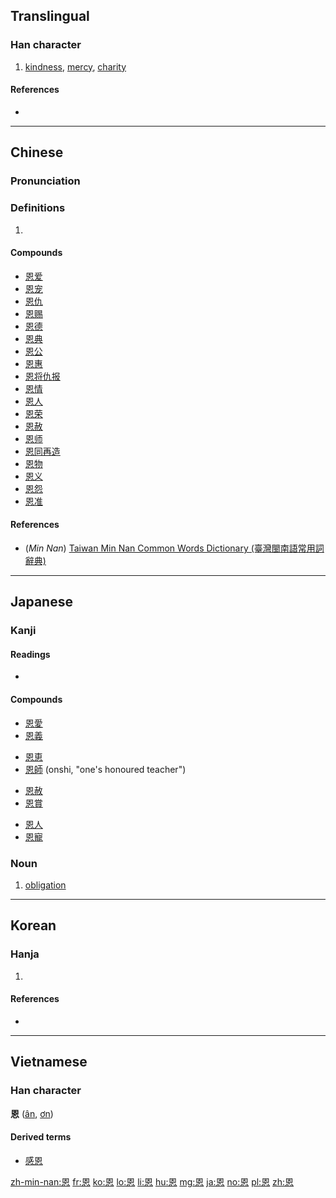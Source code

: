 ==Translingual==

===Han character===
{{Han char|rn=61|rad=心|as=06|sn=10|four=60330|canj=WKP|ids=⿱因心}}

# [[kindness]], [[mercy]], [[charity]]

====References====
* {{Han ref|kx=0385.110|dkj=10591|dj=0716.080|hdz=42290.180|uh=6069|ud=24681|bh=AEA6|bd=44710}}

----

==Chinese==
{{zh-forms}}

===Pronunciation===
{{zh-pron
|m=ēn
|c=jan1
|h=
|mn=in/un
|mn_note=in - vernacular, un - literary
|w=
|mc=y
|oc=
|ma=Zh-en.ogg|ma2=
|cat=
}}

===Definitions===
{{rfc-header|Definitions|lang=zh}}
{{zh-hanzi}}

# {{defn|Han|sort=心06}}

====Compounds====
* [[恩爱]]
* [[恩宠]]
* [[恩仇]]
* [[恩赐]]
* [[恩德]]
* [[恩典]]
* [[恩公]]
* [[恩惠]]
* [[恩将仇报]]
* [[恩情]]
* [[恩人]]
* [[恩荣]]
* [[恩赦]]
* [[恩师]]
* [[恩同再造]]
* [[恩物]]
* [[恩义]]
* [[恩怨]]
* [[恩准]]

====References====
* (''Min Nan'') [http://twblg.dict.edu.tw/holodict_new/result_detail.jsp?n_no=5973&curpage=1&sample=%E6%81%A9&radiobutton=1&querytarget=1&limit=20&pagenum=1&rowcount=9 Taiwan Min Nan Common Words Dictionary (臺灣閩南語常用詞辭典)]

----

==Japanese==

===Kanji===
{{ja-kanji|grade=5|rs=心06}}

====Readings====
* {{ja-readings|on=[[おん]] (on)|nanori=[[めぐみ]] (megumi)}}

====Compounds====
{{top4}}
* [[恩愛]]
* [[恩義]]
{{mid4}}
* [[恩恵]]
* [[恩師]] (onshi, "one's honoured teacher")
{{mid4}}
* [[恩赦]]
* [[恩賞]]
{{mid4}}
* [[恩人]]
* [[恩寵]]
{{bottom}}

===Noun===
{{ja-noun|おん}}

# [[obligation]]

----

==Korean==

===Hanja===
{{ko-hanja|hangeul=은|rv=eun|mr=ǔn|y=un|eumhun=은혜|ehrv=eunhye|ehmr=ǔnhye|ehy=unhyey}}

# {{defn|lang=ko|sort=心06}}

====References====
* {{Hanja ref|nav=10971}}

----

==Vietnamese==

===Han character===
'''恩''' ([[ân]], [[ơn]])

====Derived terms====
* [[感恩]]

[[zh-min-nan:恩]]
[[fr:恩]]
[[ko:恩]]
[[lo:恩]]
[[li:恩]]
[[hu:恩]]
[[mg:恩]]
[[ja:恩]]
[[no:恩]]
[[pl:恩]]
[[zh:恩]]
